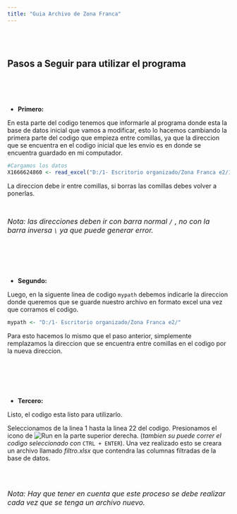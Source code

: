 ```yaml
---
title: "Guia Archivo de Zona Franca"
---
```


</br>
</br>

## Pasos a Seguir para utilizar el programa
</br>
</br>
</br>

* **Primero:** 

En esta parte del codigo tenemos que informarle al programa donde esta la base de datos inicial que vamos a modificar, esto lo hacemos cambiando la primera parte del codigo que empieza entre comillas, ya que la direccion que se encuentra en el codigo inicial que les envio es en donde se encuentra guardado en mi computador.

```r
#Cargamos los datos
X1666624860 <- read_excel("D:/1- Escritorio organizado/Zona Franca e2/1666624860.xlsx", sheet = "Data")

```

La direccion debe ir entre comillas, si borras las comillas debes volver a ponerlas.

</br>

<font size="3">*Nota: las direcciones deben ir con barra normal `/` , no con la barra inversa `\` ya que puede generar error.* </font>

</br>
</br>
</br>
</br>

* **Segundo:**

Luego, en la siguente linea de codigo `mypath` debemos indicarle la direccion donde queremos que se guarde nuestro archivo en formato excel una vez que corramos el codigo.

```r
mypath <- "D:/1- Escritorio organizado/Zona Franca e2/"
```

Para esto hacemos lo mismo que el paso anterior, simplemente remplazamos la direccion que se encuentra entre comillas en el codigo por la nueva direccion. 

</br>
</br>
</br>
</br>

* **Tercero:**

Listo, el codigo esta listo para utilizarlo. 

Seleccionamos de la linea 1 hasta la linea 22 del codigo.
Presionamos el icono de ![Run](D:\Descargass\Untitled (2).png) en la parte superior derecha. (*tambien su puede correr el codigo seleccionado con* `CTRL + ENTER`). Una vez realizado esto se creara un archivo llamado *filtro.xlsx* que contendra las columnas filtradas de la base de datos.

</br>
</br>

<font size="3"> *Nota: Hay que tener en cuenta que este proceso se debe realizar cada vez que se tenga un archivo nuevo.* </font>
</br>
</br>
</br>
</br>
</br>
</br>
